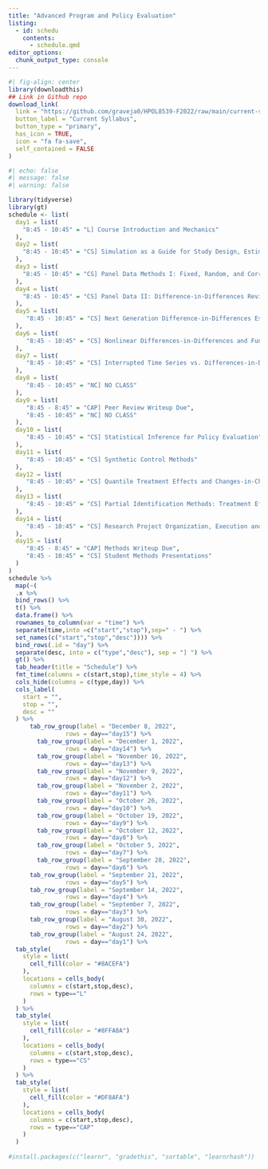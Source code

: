 ```yaml
---
title: "Advanced Program and Policy Evaluation"
listing:
  - id: schedu
    contents:
      - schedule.qmd
editor_options: 
  chunk_output_type: console
---
```



```r
#| fig-align: center
library(downloadthis)
## Link in Github repo
download_link(
  link = "https://github.com/graveja0/HPOL8539-F2022/raw/main/current-syllabus.pdf",
  button_label = "Current Syllabus",
  button_type = "primary",
  has_icon = TRUE,
  icon = "fa fa-save",
  self_contained = FALSE
)
```


<!-- https://github.com/rstudio-conf-2022/teach-ds -->

<!-- https://rstudio-conf-2022.github.io/teach-ds/ -->

<!-- https://github.com/rstudio-conf-2022/teach-ds-learnr -->

<!-- https://mine-cetinkaya-rundel.github.io/teach-r-online/ -->

<!-- https://github.com/rstudio-education/dsbox -->

<!-- https://github.com/sta210-s22/website -->

<!-- https://cran.r-project.org/web/packages/colorspace/vignettes/colorspace.html -->

```r
#| echo: false
#| message: false
#| warning: false

library(tidyverse)
library(gt)
schedule <- list(
  day1 = list(
    "8:45 - 10:45" = "L] Course Introduction and Mechanics"
  ), 
  day2 = list(
    "8:45 - 10:45" = "CS] Simulation as a Guide for Study Design, Estimation, and Inference"
  ), 
  day3 = list(
    "8:45 - 10:45" = "CS] Panel Data Methods I: Fixed, Random, and Correlated Random Effects Estimation"
  ), 
  day4 = list(
    "8:45 - 10:45" = "CS] Panel Data II: Difference-in-Differences Revisited"
  ), 
  day5 = list(
     "8:45 - 10:45" = "CS] Next Generation Difference-in-Differences Estimators"
  ),
  day6 = list(
     "8:45 - 10:45" = "CS] Nonlinear Differences-in-Differences and Functional Form Considerations"
  ), 
  day7 = list(
     "8:45 - 10:45" = "CS] Interrupted Time Series vs. Differences-in-Differences (Guest Lecture by Dr. Carrie Fry)"
  ), 
  day8 = list(
     "8:45 - 10:45" = "NC] NO CLASS"
  ),   
  day9 = list(
     "8:45 - 8:45" = "CAP] Peer Review Writeup Due",
     "8:45 - 10:45" = "NC] NO CLASS"
  ), 
  day10 = list(
     "8:45 - 10:45" = "CS] Statistical Inference for Policy Evaluation"
  ),  
  day11 = list(
     "8:45 - 10:45" = "CS] Synthetic Control Methods"
  ),     
  day12 = list(
     "8:45 - 10:45" = "CS] Quantile Treatment Effects and Changes-in-Changes"
  ),   
  day13 = list(
     "8:45 - 10:45" = "CS] Partial Identification Methods: Treatment Effect Bounds"
  ),   
  day14 = list(
     "8:45 - 10:45" = "CS] Research Project Organization, Execution and Workflows: Best Practices"
  ),    
  day15 = list(
     "8:45 - 8:45" = "CAP] Methods Writeup Due",
     "8:45 - 10:45" = "CS] Student Methods Presentations"
  )  
)
schedule %>% 
  map(~(
  .x %>% 
  bind_rows() %>% 
  t() %>% 
  data.frame() %>% 
  rownames_to_column(var = "time") %>% 
  separate(time,into =c("start","stop"),sep=" - ") %>% 
  set_names(c("start","stop","desc")))) %>% 
  bind_rows(.id = "day") %>% 
  separate(desc, into = c("type","desc"), sep = "] ") %>% 
  gt() %>% 
  tab_header(title = "Schedule") %>% 
  fmt_time(columns = c(start,stop),time_style = 4) %>% 
  cols_hide(columns = c(type,day)) %>% 
  cols_label(
    start = "",
    stop = "",
    desc = ""
  ) %>% 
      tab_row_group(label = "December 8, 2022",
                rows = day=="day15") %>% 
        tab_row_group(label = "December 1, 2022",
                rows = day=="day14") %>% 
        tab_row_group(label = "November 16, 2022",
                rows = day=="day13") %>% 
        tab_row_group(label = "November 9, 2022",
                rows = day=="day12") %>% 
        tab_row_group(label = "November 2, 2022",
                rows = day=="day11") %>% 
        tab_row_group(label = "October 26, 2022",
                rows = day=="day10") %>% 
        tab_row_group(label = "October 19, 2022",
                rows = day=="day9") %>% 
        tab_row_group(label = "October 12, 2022",
                rows = day=="day8") %>% 
        tab_row_group(label = "October 5, 2022",
                rows = day=="day7") %>% 
        tab_row_group(label = "September 28, 2022",
                rows = day=="day6") %>% 
      tab_row_group(label = "September 21, 2022",
                rows = day=="day5") %>% 
      tab_row_group(label = "September 14, 2022",
                rows = day=="day4") %>% 
      tab_row_group(label = "September 7, 2022",
                rows = day=="day3") %>% 
      tab_row_group(label = "August 30, 2022",
                rows = day=="day2") %>% 
      tab_row_group(label = "August 24, 2022",
                rows = day=="day1") %>% 
  tab_style(
    style = list(
      cell_fill(color = "#8ACEFA")
    ),
    locations = cells_body(
      columns = c(start,stop,desc),
      rows = type=="L"
    )
  ) %>% 
  tab_style(
    style = list(
      cell_fill(color = "#8FFA8A")
    ),
    locations = cells_body(
      columns = c(start,stop,desc),
      rows = type=="CS"
    )
  ) %>% 
  tab_style(
    style = list(
      cell_fill(color = "#DF8AFA")
    ),
    locations = cells_body(
      columns = c(start,stop,desc),
      rows = type=="CAP"
    )
  )
  
#install.packages(c("learnr", "gradethis", "sortable", "learnrhash"))
```
